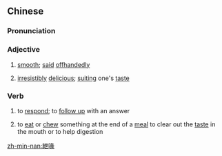 {{also|绁喙}}
==Chinese==
{{zh-forms|s=绁喙|alt=紲嘴,續喙,續嘴,ㄙㄨㄚˋ嘴}}

===Pronunciation===
{{zh-pron
|mn=sòa-chhùi
|cat=a,v
}}

===Adjective===
{{zh-adj}} {{tlb|zh|Min Nan}}

# {{lb|zh|of speech}} [[smooth]]; [[said]] [[offhandedly]]
# {{lb|nan|Taiwan}} [[irresistibly]] [[delicious]]; [[suit]]ing one's [[taste]]

===Verb===
{{zh-verb}} {{tlb|zh|Min Nan}}

# to [[respond]]; to [[follow up]] with an answer
# {{lb|zh|Xiamen|Quanzhou|Zhangzhou}} to [[eat]] or [[chew]] something at the end of a [[meal]] to clear out the [[taste]] in the mouth or to help digestion

[[zh-min-nan:紲喙]]